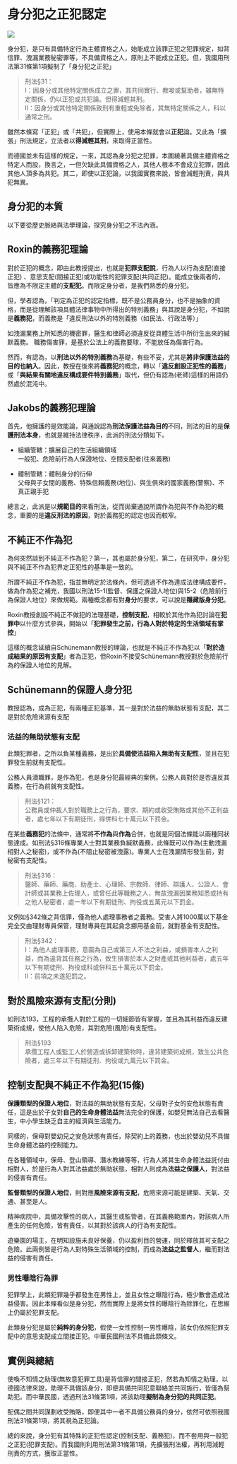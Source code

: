 # 身分犯之正犯認定

![](www/身分犯.png)

身分犯，是只有具備特定行為主體資格之人，始能成立該罪正犯之犯罪規定，如背信罪、洩漏業務秘密罪等，不具備資格之人，原則上不能成立正犯。但，我國用刑法第31條第1項擬制了「身分犯之正犯」

>刑法§31：<br>
I：因身分或其他特定關係成立之罪，其共同實行、教唆或幫助者，雖無特定關係，仍以正犯或共犯論。但得減輕其刑。<br>
II：因身分或其他特定關係致刑有重輕或免除者，其無特定關係之人，科以通常之刑。<br>

雖然本條寫「正犯」或「共犯」，但實際上，使用本條就會以**正犯**論。又此為「擴張」刑法規定，立法者以**得減輕其刑**，來取得正當性。

而德國並未有這樣的規定，一來，其認為身分犯之犯罪，本圍繞著具備主體資格之特定人而設，換言之，一但欠缺此具備資格之人，其他人根本不會成立犯罪，因此其他人頂多為共犯。其二，即使以正犯論，以我國實務來說，皆會減輕刑責，與共犯無異。


## 身分犯的本質

以下要從歷史脈絡與法學理論，探究身分犯之不法內涵。

##  Roxin的義務犯理論

對於正犯的概念，即由此教授提出，也就是**犯罪支配說**，行為人以行為支配(直接正犯) 、意思支配(間接正犯)或功能性的犯罪支配(共同正犯)。能成立後兩者的，皆應為不限定主體的**支配犯**。而限定身分者，是我們熟悉的身分犯。

但，學者認為，「判定為正犯的認定指標，既不是公務員身分，也不是抽象的資格，而是從理解該項具體法律事物中所得出的特別義務」與其說是身分犯，不如說是**義務犯**，而義務是「違反刑法以外的特別義務（如民法、行政法等）」

如洩漏業務上所知悉的機密罪，醫生和律師必須違反從具體生活中所衍生出來的緘默義務。
職務傷害罪，是基於公法上的義務要球，不能放任為傷害行為。

然而，有認為，以**刑法以外的特別義務**為基礎，有些不妥，尤其是**將非保護法益的目的也納入**。因此，教授在後來將**義務犯**的概念，轉以「**違反創設正犯性的義務**」或「**與結果有關地違反構成要件特別義務**」取代，但仍有認為(老師)這樣的用語仍然處於混沌中。

## Jakobs的義務犯理論

首先，他擁護的是效能論，與通說認為**刑法保護法益為目的**不同，刑法的目的是**保護刑法本身**，也就是維持法律秩序，此派的刑法分類如下。

- 組織管轄：擴展自己的生活組織領域<br>
一般犯、危險前行為人保證地位、空間支配者(往來義務)

- 體制管轄：體制身分的衍伸<br>
父母與子女間的義務、特殊信賴義務(地位)、與生俱來的國家義務(警察)、不真正親手犯

總言之，此派是以**規範目的**來看刑法，從而拋棄通說所謂作為犯與不作為犯的概念，重要的是**違反刑法的原因**，對於義務犯的認定也因而較窄。

## 不純正不作為犯

為何突然談到不純正不作為犯？第一，其也屬於身分犯，第二，在研究中，身分犯與不純正不作為犯界定正犯性的基準是一致的。

所謂不純正不作為犯，指並無明定於法條內，但可透過不作為達成法律構成要件，做為作為犯之補充，我國以刑法15-1(監督、保護之保證人地位)與15-2（危險前行為保證人地位）來做規範。兩種概念都有對**身分**的要求，可以說是**隱藏版身分犯**。

Roxin教授創設不純正不做犯的法理基礎，**控制支配**，相較於其他作為犯討論在**犯罪中**以什麼方式參與，開始以「**犯罪發生之前，行為人對於特定的生活領域有掌控**」

這樣的概念延續自Schünemann教授的理論，也就是不純正不作為犯以「**對於造成結果的原因有支配**」者為正犯，但Roxin不接受Schünemann教授對於危險前行為的保證人地位的見解。

## Schünemann的保證人身分犯

教授認為，成為正犯，有兩種正犯基準，其一是對於法益的無助狀態有支配，其二是對於危險來源有支配

### 法益的無助狀態有支配

此類犯罪者，之所以負某種義務，是出於**具備使法益陷入無助有支配性**，並且在犯罪發生前就有支配性。

公務人員瀆職罪，是作為犯，也是身分犯最經典的案例。公務人員對於是否違反其義務，在行為前就有支配性。

>刑法§121：<br>
公務員或仲裁人對於職務上之行為，要求、期約或收受賄賂或其他不正利益者，處七年以下有期徒刑，得併科七十萬元以下罰金。

在某些**義務犯**的法條中，通常將**不作為**與**作為**合併，也就是同個法條能以兩種同狀態達成。如刑法§316條專業人士對其業務負緘默義務，此條既可以作為(主動洩漏相對人之秘密)，或不作為(不阻止秘密被洩露)。專業人士在洩漏情形發生前，對秘密有支配性。

>刑法§316：<br>
醫師、藥師、藥商、助產士、心理師、宗教師、律師、辯護人、公證人、會計師或其業務上佐理人，或曾任此等職務之人，無故洩漏因業務知悉或持有之他人秘密者，處一年以下有期徒刑、拘役或五萬元以下罰金。

又例如§342條之背信罪，僅為他人處理事務者之義務。受害人將1000萬以下基金完全交由理財專員保管，理財專員在其起貪念挪用基金前，就對基金有支配性。

>刑法§342：<br>
I：為他人處理事務，意圖為自己或第三人不法之利益，或損害本人之利益，而為違背其任務之行為，致生損害於本人之財產或其他利益者，處五年以下有期徒刑、拘役或科或併科五十萬元以下罰金。<br>
II：前項之未遂犯罰之。

## 對於風險來源有支配(分則)

如刑法193，工程的承攬人對於工程的一切細節皆有掌握，並且為其利益而違反建築術成規，使他人陷入危險，其對危險(風險)有支配性。

>刑法§193<br>
承攬工程人或監工人於營造或拆卸建築物時，違背建築術成規，致生公共危險者，處三年以下有期徒刑、拘役或九萬元以下罰金。

## 控制支配與不純正不作為犯(15條)

**保護類型的保證人地位**，對法益的無助狀態有支配，父母對子女的安危狀態有責任，這是出於子女對**自己的生命身體法益**無法完全的保護，如嬰兒無法自己去看醫生，中小學生缺乏自主的經濟與生活能力。

同樣的，保母對嬰幼兒之安危狀態有責任，除契約上的義務，也出於嬰幼兒不具備生命身體法益的控制能力。

在各種領域中，保母、登山領導、潛水教練等等，行為人將其生命身體法益託付由相對人，於是行為人對其法益處於無助狀態，相對人則成為**法益之保護人**，對法益的侵害有責任。


**監督類型的保證人地位**，則對應**風險來源有支配**，危險來源可能是建築、天氣、交通、甚至是人。

精神病院中，具備攻擊性的病人，其醫生或監管者，在其義務範圍內，對該病人所產生的任何危險，皆有責任，以其對於該病人的行為有支配性。

遊樂園的場主，在明知設施未良好保養，仍以盈利目的營運，同於釋放其可支配之危險。此兩例皆是行為人對特殊生活領域的控制，而成為**法益之監督人**，繼而對法益的侵害有責任。

### 男性曝陰行為罪

犯罪學上，此類犯罪幾乎都發生在男性上，並且女性之曝陰行為，極少數會造成法益侵害。因此本條看似是身分犯，然而實際上是將女性的曝陰行為除罪化，在思維上仍屬於犯罪支配。

此類身分犯是屬於**純粹的身分犯**，假使一女性控制一男性曝陰，該女仍依照犯罪支配中的意思支配成立間接正犯。中華民國刑法不具備此類條文。

## 實例與總結

使喚不知情之助理(無故意犯罪工具)是背信罪的間接正犯，然若為知情之助理，以德國法律來說，助理不具備該身分，即便具備共同犯意聯絡並共同施行，皆僅為幫助犯。而中華民國，透過刑法31條第1項，將該助理**擬制為身分犯的共同正犯**。

配偶之間共同謀劃收受賄賂，即便其中一者不具備公務員的身分，依然可依照我國刑法31條第1項，將其視為正犯論。

總的來說，身分犯有其特殊的正犯性認定(控制支配、義務犯)，而不套用與一般犯之正犯(犯罪支配)。而我國則利用刑法第31條第1項，先擴張刑法權，再利用減輕刑責的方式，獲取正當性。